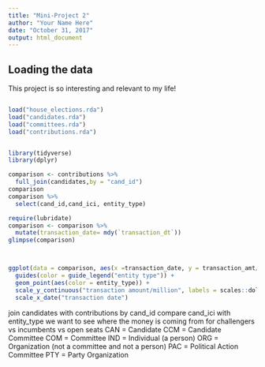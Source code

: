 ```yaml
---
title: "Mini-Project 2"
author: "Your Name Here"
date: "October 31, 2017"
output: html_document
---
```



## Loading the data

This project is so interesting and relevant to my life!

```r

```

```r
load("house_elections.rda")
load("candidates.rda")
load("committees.rda")
load("contributions.rda")


library(tidyverse)
library(dplyr)

comparison <- contributions %>%
  full_join(candidates,by = "cand_id")
comparison
comparison %>% 
  select(cand_id,cand_ici, entity_type)

require(lubridate)
comparison <- comparison %>%
  mutate(transaction_date= mdy(`transaction_dt`))
glimpse(comparison)



ggplot(data = comparison, aes(x =transaction_date, y = transaction_amt/1000000)) +  
  guides(color = guide_legend("entity type")) +
  geom_point(aes(color = entity_type)) +
  scale_y_continuous("transaction amount/million", labels = scales::dollar) +
  scale_x_date("transaction date")
```


join candidates with contributions by cand_id
compare cand_ici with entity_type
we want to see where the money is coming from for challengers vs incumbents vs open seats CAN = Candidate
CCM = Candidate Committee
COM = Committee
IND = Individual (a person)
ORG = Organization (not a committee and not a person)
PAC = Political Action Committee
PTY = Party Organization


